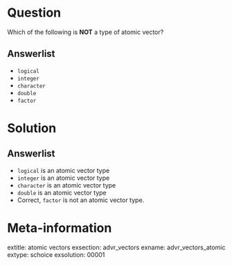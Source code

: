 Question
========

Which of the following is **NOT** a type of atomic vector?

Answerlist
----------

* `logical`
* `integer`
* `character`
* `double`
* `factor`

Solution
========

Answerlist
----------

* `logical` is an atomic vector type
* `integer` is an atomic vector type
* `character` is an atomic vector type
* `double` is an atomic vector type
* Correct, `factor` is not an atomic vector type. 

Meta-information
================
extitle: atomic vectors
exsection: advr_vectors
exname: advr_vectors_atomic
extype: schoice
exsolution: 00001
